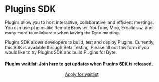 # Plugins SDK

Plugins allow you to host interactive, collaborative, and efficient meetings.
You can use plugins like Remote Browser, YouTube, Miro, Excalidraw, and many more to collaborate when having the Dyte meeting.

Plugins SDK allows developers to build, test and deploy Plugins.
Currently, this SDK is available through Beta Testing.
Please fill out this form if you would like to try Plugins SDK and build Plugins for Dyte.

#### Plugins waitlist: Join here to get updates when Plugins SDK is released.

<center style={{ margin: '3rem 0' }}>
  <a
    href="https://docs.google.com/forms/d/e/1FAIpQLScb5mC1QhKBsc5Ji1Q2mn3DohyH6_Y1t793nO1ti6z-umdk9w/viewform"
    target="_blank"
    rel="noopener"
    class="dyte-cta"
    title="Apply for waitlist"
  >
    Apply for waitlist
  </a>
</center>
